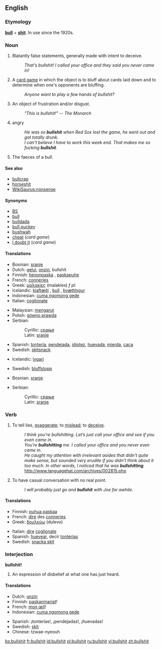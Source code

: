 {{wikipedia}}
==English==

===Etymology===
'''[[bull]]''' + '''[[shit]]'''. In use since the 1920s.

===Noun===
{{en-noun|-}}

# {{vulgar|slang}} Blatantly false statements, generally made with intent to deceive.
#: ''That's bullshit!  I called your office and they said you never came in!''
# {{vulgar|slang}} A [[card game]] in which the object is to bluff about cards laid down and to determine when one's opponents are bluffing.
#: ''Anyone want to play a few hands of bullshit?''
# {{vulgar|slang}} An object of frustration and/or disgust.
#: ''"This is bullshit!" -- The Monarch''
# {{rfv-sense}} {{context|New England}} angry
#:''He was so '''bullshit''' when Red Sox lost the game, he went out and got totally drunk.''
#:''I can't believe I have to work this week end. That makes me so fucking '''bullshit'''.''
# {{literally}} The faeces of a bull.

====See also====
*[[bullcrap]]
*[[horseshit]]
*[[WikiSaurus:nonsense]]

====Synonyms====
*[[BS]]
*[[bull]]
*[[bulldada]]
*[[bull puckey]]
*[[bushwah]]
*[[cheat]] (''card game'')
*[[I doubt it]] (''card game'')

====Translations====
{{trans-top|deceitful statements, etc}}
*Bosnian: [[sranje#Bosnian|sranje]] {{n}}
*Dutch: [[gelul#Dutch|gelul]], [[onzin]], bullshit
*Finnish: [[hevonpaska]]<!--belongs at Finnish entry (literally "horse shit")-->, [[paskapuhe]]
*French: [[conneries]] {{f|p}}
*Greek: [[μαλακίες]] (malakíes) ''f pl.''
*Icelandic: [[kjaftæði]] {{n}}, [[bull]] {{n}}, [[þvættingur]] {{m}}
*Indonesian: [[cuma ngomong gede]]
*Italian: [[coglionate]] {{f|p}}
{{trans-mid}}
*Malaysian: [[mengarut]]
*Polish: [[gówno prawda]]
*Serbian:
*:Cyrillic: [[срање#Serbian|срање]] {{n}}
*:Latin: [[sranje#Serbian|sranje]] {{n}}
*Spanish: [[tontería]], [[pendejada]], [[idiotez]], [[huevada]], [[mierda]], [[caca]]
*Swedish: [[skitsnack]]
{{trans-bottom}}

{{trans-top|card game}}
*Icelandic: [[lygari]] {{m}}
{{trans-mid}}
*Swedish: [[bluffstopp]]
{{trans-bottom}}

{{trans-top|An object of frustration}}
*Bosnian: [[sranje#Bosnian|sranje]] {{n}}
{{trans-mid}}
*Serbian:
*:Cyrillic: [[срање#Serbian|срање]] {{n}}
*:Latin: [[sranje#Serbian|sranje]] {{n}}
{{trans-bottom}}

===Verb===
{{en-verb|bullshits|bullshitting|'''[[bullshitted]]''', ''or sometimes'' '''bullshit''', ''or very rarely'' '''bullshat'''}}

# {{vulgar|slang}} To tell lies, [[exaggerate]]; to [[mislead]]; to [[deceive]].
#: ''I think you're bullshitting.  Let’s just call your office and see if you even came in.''
#: ''You’re '''bullshitting''' me.  I called your office and you never even came in.''
#: ''He caught my attention with irrelevant asides that didn’t quite make sense, but sounded very erudite if you didn’t think about it too much. In other words, I noticed that he was '''bullshitting'''.'' http://www.languagehat.com/archives/002815.php
# {{vulgar|slang}} To have casual conversation with no real point.
#:''I will probably just go and '''bullshit''' with Joe for awhile.''

====Translations====
{{trans-top|fixme=Translation table header lacks gloss}}
*Finnish: [[puhua paskaa]]
*French: [[dire]] des [[conneries]]
*Greek: [[δουλεύω]] (dulevo)
{{trans-mid}}
*Italian: [[dire]] [[coglionate]]
*Spanish: [[huevear]], decir [[tontería]]s
*Swedish: [[snacka skit]]
{{trans-bottom}}

===Interjection===
'''bullshit!'''

# {{vulgar|slang}} An expression of disbelief at what one has just heard.

====Translations====
{{trans-top|bullshit!}}
*Dutch: [[onzin]]
*Finnish: [[paskanmarjat]]!
*French: [[mon œil]]!
*Indonesian: [[cuma ngomong gede]]
{{trans-mid}}
*Spanish: ¡tonterías!, ¡pendejadas!, ¡huevadas!
*Swedish: [[skit]]
*Chinese: tzwae-nyeouh
{{trans-bottom}}

[[bs:bullshit]]
[[fr:bullshit]]
[[id:bullshit]]
[[pl:bullshit]]
[[ru:bullshit]]
[[vi:bullshit]]
[[zh:bullshit]]